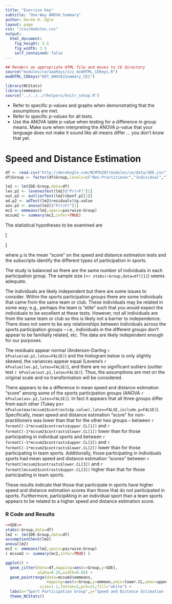 ```yaml
---
title: "Exercise Key"
subtitle: "One-Way ANOVA Summary"
author: Derek H. Ogle
layout: page
css: "/css/modules.css"
output:
  html_document:
    fig_height: 3.5
    fig_width: 3.5
    self_contained: false
---
```


```r
## Renders an appropriate HTML file and moves to CE directory
source("modules/ce/aaaKeys/zzz_modHTML_CEKeys.R")
modHTML_CEKeys("KEY_ANOVA1Summary_CE1")
```

```r
library(NCStats)
library(emmeans)
source("../../../rhelpers/knitr_setup.R")
```

<div class="alert alert-warning">
<ul>
  <li>Refer to specific p-values and graphs when demonstrating that the assumptions are met.</li>
  <li>Refer to specific p-values for all tests.</li>
  <li>Use the ANOVA table p-value when testing for a difference in group means. Make sure when interpreting the ANOVA p-value that your language does not make it sound like all means differ ... you don't know that yet.</li>
</ul>
</div>

<!----
# Iron and Mining

```r
im <- read.csv("https://raw.githubusercontent.com/droglenc/NCData/master/AcidMineDrainage.csv")
im$use <- factor(im$use,levels=c("Unmined","Reclaimed","Abandoned"))
```
```r
lm1 <- lm(FE~use,data=im)
lev.p1 <- levenesTest(lm1)$"Pr(>F)"[1]
out.p1 <- outlierTest(lm1)$bonf.p[[1]]
ad.p1 <- adTest(lm1$residuals)$p.value
im$logFE <- log(im$FE)
lm1t <- lm(logFE~use,data=im)
lev.p1t <- levenesTest(lm1t)$"Pr(>F)"[1]
out.p1t <- outlierTest(lm1t)$bonf.p[[1]]
ad.p1t <- adTest(lm1t$residuals)$p.value
aov.p1t <- anova(lm1t)$"Pr(>F)"[1]
mc1t <- emmeans(lm1t,specs=pairwise~use,tran="log")
mcsum1t <- summary(mc1t,infer=TRUE)
mcsum1bt <- summary(mc1t,infer=TRUE,type="response")
```

The statistical hypotheses to be examined are

\[ \begin{split}
   H_{0}&: \mu_{abandaned} = \mu_{reclaimed} = \mu_{unmined} \\
   H_{A}&:\text{At least one pair of means is different}
\end{split} \]

where &mu; is the mean iron concentration in the stream and the subscripts identify the different past mining activities in the streams basin.

The individuals are likely independent but this is not abundantly clear. The measurements are from 120 **unique** rivers, so there is not multiple measurements on the same river. However, some of the rivers are likely in the same watershed and would likely share some characteristics due to that (e.g., geological, land use, etc.). The data are likely independent enough for our purposes.

There is a clear issue with normality (Anderson-Darling `r kPvalue(ad.p1,latex=FALSE)`) and the first histogram below is strongly skewed. In addition there is a clear outlier to the far right (in the abandoned group; outlier test `r kPvalue(out.p1,latex=FALSE)`) and the first boxplots of residuals below. The variances appear to be equal (Levene's `r kPvalue(lev.p1,latex=FALSE)`), but this p-value is likely compromised by the normality and outlier issues. The huge outlier also makes the boxplots of residuals largely useless for examining equal variances. It is clear that there are violations of these three assumptions.

After **log** transforming, the variances appear to be equal (Levene's `r kPvalue(lev.p1t,latex=FALSE)`) and the similarity in the boxes in the second boxplots below. The residuals are not normally distributed (Anderson-Darling `r kPvalue(ad.p1t,latex=FALSE)`), but the second histogram below is not strongly skewed so this assumption is adequately met. There is no strong evidence for a significant outlier (outlier test `r kPvalue(out.p1t,latex=FALSE)`). Thus, the assumptions are met on the log scale, so the analysis will continue on that scale.

There appears to be a difference in mean log iron concentration in streams among some of the basin types (ANOVA `r kPvalue(aov.p1t,latex=FALSE)`). Specifically, it appears that the mean log iron concentration is significantly higher in streams with abandoned mines in the basin than in streams with reclaimed mines (Tukey `r kPvalue(mcsum1t$contrasts$p.value[2],latex=FALSE)`) or no mines at all (Tukey `r kPvalue(mcsum1t$contrasts$p.value[2],latex=FALSE)`). There was no significant difference in mean log iron concentration between those streams in basins with reclaimed mines and basins without mines (Tukey `r kPvalue(mcsum1t$contrasts$p.value[1],latex=FALSE)`).

The mean concentration of iron in streams in basins with abandoned mines was `r formatC(1/mcsum1bt$contrasts$ratio[2],format="f",digits=3)` times as large as the mean concentration of iron in streams in the unmined basin. Similarly, the mean concentration of iron in streams in basins with abandoned mines was `r formatC(1/mcsum1bt$contrasts$ratio[3],format="f",digits=3)` times as large as the mean concentration of iron in streams in the basin with reclaimed mines.

These results indicate that reclaiming a mine can result in mean iron concentrations in streams that are on par with mean iron concentrations in streams were a mine never existed in their basin. In addition, the iron concentrations in streams in the reclaimed and unmined basins was less than that for streams in basins where mines had simply been abandoned. This suggests that reclaiming a mine, rather than simply abandoning it, can reduce iron concentrations in nearby streams to levels similar to those streams unimpacted by mining.

### R Code and Results
```r
<<IronMine>>
lm1 <- lm(FE~use,data=im)
assumptionCheck(lm1)
assumptionCheck(lm1,lambday=0)
im$logFE <- log(im$FE)
lm1t <- lm(logFE~use,data=im)
anova(lm1t)
mc1t <- emmeans(lm1t,specs=pairwise~use,tran="log")
( mcsum1t <- summary(mc1t,infer=TRUE) )
( mcsum1bt <- summary(mc1t,infer=TRUE,type="response") )
```
```r
( p <- ggplot() +
  geom_jitter(data=im,mapping=aes(x=use,y=FE),
              alpha=0.25,width=0.05) +
  geom_pointrange(data=mcsum1bt$emmeans,
                  mapping=aes(x=use,y=response,ymin=lower.CL,ymax=upper.CL),
               size=1.1,fatten=2,pch=21,fill="white") +
  labs(x="Past Mining Activity",y="Iron Concentration (mg/L)") +
  theme_NCStats() )
p + scale_y_continuous(trans="log",breaks=c(0.1,1,10,100,300))
```

&nbsp;
--->

# Speed and Distance Estimation

```r
df <- read.csv("http://derekogle.com/NCMTH207/modules/ce/data/SDE.csv")
df$Group <- factor(df$Group,levels=c("Non-Practitioner","Individual","Team Sport"))
```
```r
lm2 <- lm(SDE~Group,data=df)
lev.p2 <- levenesTest(lm2)$"Pr(>F)"[1]
out.p2 <- outlierTest(lm2)$bonf.p[[1]]
ad.p2 <- adTest(lm2$residuals)$p.value
aov.p2 <- anova(lm2)$"Pr(>F)"[1]
mc2 <- emmeans(lm2,specs=pairwise~Group)
mcsum2 <- summary(mc2,infer=TRUE)
```

The statistical hypotheses to be examined are

\[ \begin{split}
   H_{0}&: \mu_{Non-Practitioner} = \mu_{Individual} = \mu_{Team Sport} \\
   H_{A}&:\text{At least one pair of means is different}
\end{split} \]

where &mu; is the mean "score" on the speed and distance estimation tests and the subscripts identify the different types of participation in sports.

The study is balanced as there are the same number of individuals in each participation group. The sample size (=`r xtabs(~Group,data=df)[1]`) seems adequate.

The individuals are likely independent but there are some issues to consider. Within the sports participation groups there are some individuals that came from the same team or club. These individuals may be related in some way; e.g., perhaps the team is "elite" such that you would expect the individuals to be excellent at these tests. However, not all individuals are from the same team or club so this is likely not a barrier to independence. There does not seem to be any relationships between individuals across the sports participation groups -- i.e., individuals in the different groups don't appear to be familially related, etc. The data are likely independent enough for our purposes.

The residuals appear normal (Anderson-Darling `r kPvalue(ad.p2,latex=FALSE)`) and the histogram below is only slightly skewed, the variances appear equal (Levene's `r kPvalue(lev.p2,latex=FALSE)`), and there are no significant outliers (outlier test `r kPvalue(out.p1,latex=FALSE)`). Thus, the assumptions are met on the original scale and no transformation will be considered.

There appears to be a difference in mean speed and distance estimation "score" among some of the sports participation groups (ANOVA `r kPvalue(aov.p2,latex=FALSE)`). In fact it appears that all three groups differ from each other (Tukey p&leq;`r kPvalue(max(mcsum2$contrasts$p.value),latex=FALSE,include.p=FALSE)`). Specifically, mean speed and distance estimation "score" for non-practitioners was lower than that for the other two groups -- between `r formatC(-1*mcsum2$contrasts$upper.CL[1])` and `r formatC(-1*mcsum2$contrasts$lower.CL[1])` lower than for those participating in individual sports and between `r formatC(-1*mcsum2$contrasts$upper.CL[2])` and `r formatC(-1*mcsum2$contrasts$lower.CL[2])` lower than for those participating in team sports. Additionally, those participating in individuals sports had mean speed and distance estimation "scores" between `r formatC(mcsum2$contrasts$lower.CL[3])` and `r formatC(mcsum2$contrasts$upper.CL[3])` higher than that for those participating in team sports.

These results indicate that those that participate in sports have higher speed and distance estimation scores than those that do not participated in sports. Furthermore, participAting in an individual sport than a team sports appears to be related to a higher speed and distance estimation score.

### R Code and Results
```r
<<SDE>>
xtabs(~Group,data=df)
lm2 <- lm(SDE~Group,data=df)
assumptionCheck(lm2)
anova(lm2)
mc2 <- emmeans(lm2,specs=pairwise~Group)
( mcsum2 <- summary(mc2,infer=TRUE) )
```
```r
ggplot() +
  geom_jitter(data=df,mapping=aes(x=Group,y=SDE),
              alpha=0.25,width=0.05) +
  geom_pointrange(data=mcsum2$emmeans,
                  mapping=aes(x=Group,y=emmean,ymin=lower.CL,ymax=upper.CL),
               size=1.1,fatten=2,pch=21,fill="white") +
  labs(x="Sport Participation Group",y="Speed and Distance Estimation 'Score'") +
  theme_NCStats()
```



